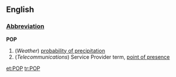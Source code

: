 ==English==
===[[Abbreviation]]===
'''POP'''
#(''Weather'') [[probability of precipitation]]
#(''Telecommunications'') Service Provider term, [[point of presence]]

[[et:POP]]
[[tr:POP]]